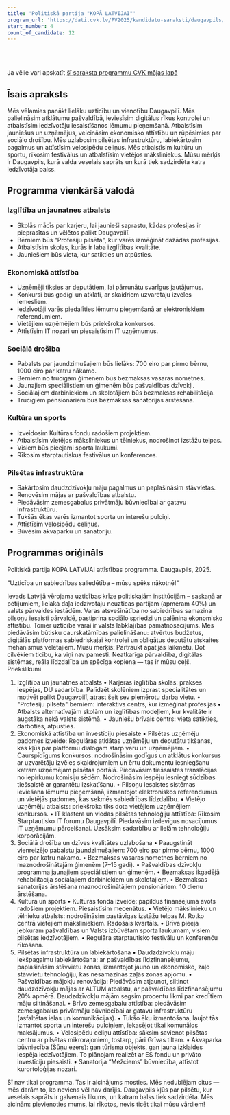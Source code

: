 ```yaml
---
title: 'Politiskā partija "KOPĀ LATVIJAI"'
program_url: 'https://dati.cvk.lv/PV2025/kandidatu-saraksti/daugavpils/politiska-partija-kopa-latvijai'
start_number: 4
count_of_candidate: 12
---
```



<Badge text="Uzticība un saliedētība" variant="note" size="small" /> <Badge text="Ekonomiskā attīstība" variant="note" size="small" /> <Badge text="Sociālā drošība" variant="note" size="small" /> <Badge text="Kultūra un sports" variant="note" size="small" /> <Badge text="Infrastruktūras uzlabošana" variant="note" size="small" />

<br/><br/> 

<Card title='Šis ir mākslīga intelekta ģenerēts apraksts' icon='starlight'>
    Ja vēlie vari apskatīt <a href={frontmatter.program_url} target='_blank'>šī saraksta programmu CVK mājas lapā</a>
    </Card>

## Īsais apraksts

Mēs vēlamies panākt lielāku uzticību un vienotību Daugavpilī. Mēs palielināsim atklātumu pašvaldībā, ieviesīsim digitālus rīkus kontrolei un atbalstīsim iedzīvotāju iesaistīšanos lēmumu pieņemšanā. Atbalstīsim jauniešus un uzņēmējus, veicināsim ekonomisko attīstību un rūpēsimies par sociālo drošību. Mēs uzlabosim pilsētas infrastruktūru, labiekārtosim pagalmus un attīstīsim velosipēdu celiņus. Mēs atbalstīsim kultūru un sportu, rīkosim festivālus un atbalstīsim vietējos māksliniekus. Mūsu mērķis ir Daugavpils, kurā valda veselais saprāts un kurā tiek sadzirdēta katra iedzīvotāja balss.

## Programma vienkāršā valodā

### Izglītība un jaunatnes atbalsts
*   Skolās mācīs par karjeru, lai jaunieši saprastu, kādas profesijas ir pieprasītas un vēlētos palikt Daugavpilī.
*   Bērniem būs "Profesiju pilsēta", kur varēs izmēģināt dažādas profesijas.
*   Atbalstīsim skolas, kurās ir laba izglītības kvalitāte.
*   Jauniešiem būs vieta, kur satikties un atpūsties.

### Ekonomiskā attīstība
*   Uzņēmēji tiksies ar deputātiem, lai pārrunātu svarīgus jautājumus.
*   Konkursi būs godīgi un atklāti, ar skaidriem uzvarētāju izvēles iemesliem.
*   Iedzīvotāji varēs piedalīties lēmumu pieņemšanā ar elektroniskiem referendumiem.
*   Vietējiem uzņēmējiem būs priekšroka konkursos.
*   Attīstīsim IT nozari un piesaistīsim IT uzņēmumus.

### Sociālā drošība
*   Pabalsts par jaundzimušajiem būs lielāks: 700 eiro par pirmo bērnu, 1000 eiro par katru nākamo.
*   Bērniem no trūcīgām ģimenēm būs bezmaksas vasaras nometnes.
*   Jaunajiem speciālistiem un ģimenēm būs pašvaldības dzīvokļi.
*   Sociālajiem darbiniekiem un skolotājiem būs bezmaksas rehabilitācija.
*   Trūcīgiem pensionāriem būs bezmaksas sanatorijas ārstēšana.

### Kultūra un sports
*   Izveidosim Kultūras fondu radošiem projektiem.
*   Atbalstīsim vietējos māksliniekus un tēlniekus, nodrošinot izstāžu telpas.
*   Visiem būs pieejami sporta laukumi.
*   Rīkosim starptautiskus festivālus un konferences.

### Pilsētas infrastruktūra
*   Sakārtosim daudzdzīvokļu māju pagalmus un paplašināsim stāvvietas.
*   Renovēsim mājas ar pašvaldības atbalstu.
*   Piedāvāsim zemesgabalus privātmāju būvniecībai ar gatavu infrastruktūru.
*   Tukšās ēkas varēs izmantot sporta un interešu pulciņi.
*   Attīstīsim velosipēdu celiņus.
*   Būvēsim akvaparku un sanatoriju.

## Programmas oriģināls

Politiskā partija KOPĀ LATVIJAI attīstības programma. Daugavpils, 2025.

"Uzticība un sabiedrības saliedētība – mūsu spēks nākotnē!"

Ievads
Latvijā vērojama uzticības krīze politiskajām institūcijām – saskaņā ar pētījumiem, lielākā daļa iedzīvotāju neuzticas partijām (apmēram 40%) un valsts pārvaldes iestādēm. Varas atsvešinātība no sabiedrības samazina pilsoņu iesaisti pārvaldē, pastiprina sociālo spriedzi un palēnina ekonomisko attīstību. Tomēr uzticība varai ir valsts labklājības pamatnosacījums.
Mēs piedāvāsim būtisku caurskatāmības palielināšanu: atvērtus budžetus, digitālās platformas sabiedriskajai kontrolei un obligātus deputātu atskaites mehānismus vēlētājiem.
Mūsu mērķis: Pārtraukt apātijas laikmetu. Dot cilvēkiem ticību, ka viņi nav pamesti. Neatkarīga pārvaldība, digitālas sistēmas, reāla līdzdalība un spēcīga kopiena — tas ir mūsu ceļš.
Priekšlikumi
1. Izglītība un jaunatnes atbalsts
• Karjeras izglītība skolās: prakses iespējas, DU sadarbība. Palīdzēt skolēniem izprast specialitātes un motivēt palikt Daugavpilī, atrast šeit sev piemērotu darba vietu.
• "Profesiju pilsēta" bērniem: interaktīvs centrs, kur izmēģināt profesijas
• Atbalsts alternatīvajām skolām un izglītības modeļiem, kur kvalitāte ir augstāka nekā valsts sistēmā.
• Jauniešu brīvais centrs: vieta satikties, darboties, atpūsties.
2. Ekonomiskā attīstība un investīciju piesaiste
• Pilsētas uzņēmēju padomes izveide: Regulāras atklātas uzņēmēju un deputātu tikšanas, kas kļūs par platformu dialogam starp varu un uzņēmējiem.
• Caurspīdīgums konkursos: nodrošināsim godīgus un atklātus konkursus ar uzvarētāju izvēles skaidrojumiem un ērtu dokumentu iesniegšanu katram uzņēmējam pilsētas portālā. Piedavāsim tiešsaistes translācijas no iepirkumu komisiju sēdēm. Nodrošināsim iespēju iesniegt sūdzības tiešsaistē ar garantētu izskatīšanu.
• Pilsoņu iesaistes sistēmas ieviešana lēmumu pieņemšanā, izmantojot elektroniskos referendumus un vietējās padomes, kas sekmēs sabiedrības līdzdalību.
• Vietējo uzņēmēju atbalsts: priekšroka tiks dota vietējiem uzņēmējiem konkursos.
• IT klastera un viedas pilsētas tehnoloģiju attīstība: Rīkosim Starptautisko IT forumu Daugavpilī. Piedavāsim izdevīgus nosacījumus IT uzņēmumu pārcelšanai. Uzsāksim sadarbību ar lielām tehnoloģiju korporācijām.
3. Sociālā drošība un dzīves kvalitātes uzlabošana
• Paaugstināt vienreizējo pabalstu jaundzimušajiem: 700 eiro par pirmo bērnu, 1000 eiro par katru nākamo.
• Bezmaksas vasaras nometnes bērniem no maznodrošinātajām ģimenēm (7–15 gadi).
• Pašvaldības dzīvokļu programma jaunajiem speciālistiem un ģimenēm.
• Bezmaksas ikgadējā rehabilitācija sociālajiem darbiniekiem un skolotājiem.
• Bezmaksas sanatorijas ārstēšana maznodrošinātājiem pensionāriem: 10 dienu ārstēšana.
4. Kultūra un sports
• Kultūras fonda izveide: papildus finansējuma avots radošiem projektiem. Piesaistīsim mecenātus.
• Vietējo mākslinieku un tēlnieku atbalsts: nodrošināsim pastāvīgas izstāžu telpas M. Rotko centrā vietējiem māksliniekiem. Radošais kvartāls.
• Brīva pieeja jebkuram pašvaldības un Valsts izbūvētam sporta laukumam, visiem pilsētas iedzīvotājiem.
• Regulāra starptautisko festivālu un konferenču rīkošana.
5. Pilsētas infrastruktūra un labiekārtošana
• Daudzdzīvokļu māju iekšpagalmu labiekārtošana: ar pašvaldības līdzfinansējumu, paplašināsim stāvvietu zonas, izmantojot jauno un ekonomisko, zaļo stāvvietu tehnoloģiju, kas nesamazinās zaļās zonas apjomu.
• Pašvaldības mājokļu renovācija: Piedāvāsim atjaunot, siltinot daudzdzīvokļu mājas ar ALTUM atbalstu, ar pašvaldības līdzfinansējumu 20% apmērā. Daudzdzīvokļu mājām segsim procentu likmi par kredītiem māju siltināšanai.
• Brīvo zemesgabalu attīstība: piedāvāsim zemesgabalus privātmāju būvniecībai ar gatavu infrastruktūru (asfaltētas ielas un komunikācijas).
• Tukšo ēku izmantošana, laujot tās izmantot sporta un interešu pulciņiem, iekasējot tikai komunālos maksājumus.
• Velosipēdu celiņu attīstība: sāksim savienot pilsētas centru ar pilsētas mikrorajoniem, tostarp, pāri Grīvas tiltam.
• Akvaparka būvniecība (Šūņu ezers): gan tūrisma objekts, gan jauna izklaides iespēja iedzīvotājiem. To plānojam realizēt ar ES fondu un privāto investīciju piesaisti.
• Sanatorija “Mežciems” būvniecība, attīstot kurortoloģijas nozari.

Šī nav tikai programma. Tas ir aicinājums mosties. Mēs nedublējam citus — mēs darām to, ko neviens vēl nav darījis. Daugavpils kļūs par pilsētu, kur veselais saprāts ir galvenais likums, un katram balss tiek sadzirdēta.
Mēs aicinām: pievienoties mums, lai rīkotos, nevis ticēt tikai mūsu vārdiem!
